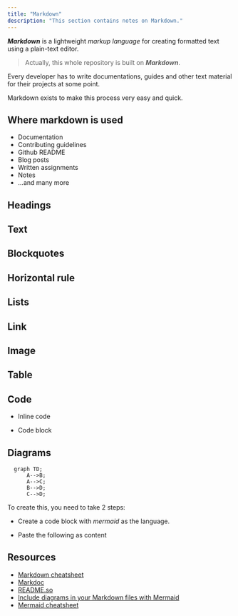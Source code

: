 ```yaml
---
title: "Markdown"
description: "This section contains notes on Markdown."
---
```



***Markdown*** is a lightweight *markup language* for creating formatted text using a plain-text editor.

> Actually, this whole repository is built on ***Markdown***.

Every developer has to write documentations, guides and other text material for their projects at some point.

Markdown exists to make this process very easy and quick.

## Where markdown is used

- Documentation
- Contributing guidelines
- Github README
- Blog posts
- Written assignments
- Notes
- ...and many more

## Headings

<Gist gistCode="2b192ecdd9213f18fca22b72c30fab2e" fileName="headings.txt" />

## Text

<Gist gistCode="2b192ecdd9213f18fca22b72c30fab2e" fileName="text.txt" />

## Blockquotes

<Gist gistCode="2b192ecdd9213f18fca22b72c30fab2e" fileName="blockquote.txt" />

## Horizontal rule

<Gist gistCode="2b192ecdd9213f18fca22b72c30fab2e" fileName="hr.txt" />

## Lists

<Gist gistCode="2b192ecdd9213f18fca22b72c30fab2e" fileName="lists.txt" />

## Link

<Gist gistCode="2b192ecdd9213f18fca22b72c30fab2e" fileName="link.txt" />

## Image

<Gist gistCode="2b192ecdd9213f18fca22b72c30fab2e" fileName="image.txt" />

## Table

<Gist gistCode="2b192ecdd9213f18fca22b72c30fab2e" fileName="table.txt" />

## Code

- Inline code

  <Gist gistCode="2b192ecdd9213f18fca22b72c30fab2e" fileName="code-inline.txt" />

- Code block

  <Gist gistCode="2b192ecdd9213f18fca22b72c30fab2e" fileName="code-block.txt" />

## Diagrams

```mermaid
  graph TD;
      A-->B;
      A-->C;
      B-->D;
      C-->D;
```

To create this, you need to take 2 steps:

- Create a code block with *mermaid* as the language.
- Paste the following as content

  <Gist gistCode="2b192ecdd9213f18fca22b72c30fab2e" fileName="mermaid.txt" />

## Resources

- [Markdown cheatsheet](https://www.markdownguide.org/cheat-sheet/)
- [Markdoc](https://markdoc.io)
- [README.so](https://readme.so/editor)
- [Include diagrams in your Markdown files with Mermaid](https://github.blog/2022-02-14-include-diagrams-markdown-files-mermaid/)
- [Mermaid cheatsheet](https://jojozhuang.github.io/tutorial/mermaid-cheat-sheet/)
